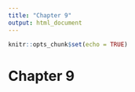 ```yaml
---
title: "Chapter 9"
output: html_document
---
```


```r
knitr::opts_chunk$set(echo = TRUE)
```

# Chapter 9
